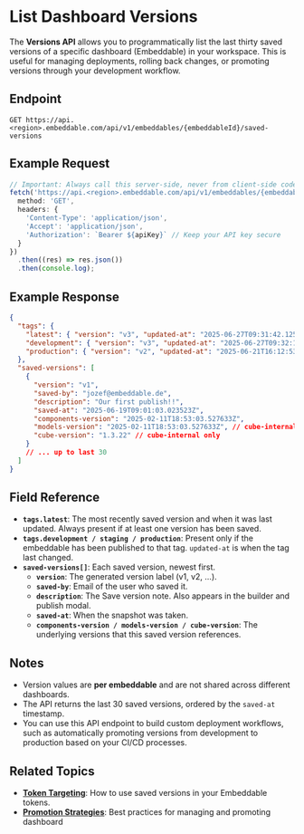 # List Dashboard Versions

The **Versions API** allows you to programmatically list the last thirty saved versions of a specific dashboard (Embeddable) in your workspace. This is useful for managing deployments, rolling back changes, or promoting versions through your development workflow.

## Endpoint

```
GET https://api.<region>.embeddable.com/api/v1/embeddables/{embeddableId}/saved-versions
```

## Example Request

```ts
// Important: Always call this server-side, never from client-side code
fetch('https://api.<region>.embeddable.com/api/v1/embeddables/{embeddableId}/saved-versions', {
  method: 'GET',
  headers: {
    'Content-Type': 'application/json',
    'Accept': 'application/json',
    'Authorization': `Bearer ${apiKey}` // Keep your API key secure
  }
})
  .then((res) => res.json())
  .then(console.log);
```

## Example Response

```json
{
  "tags": {
    "latest": { "version": "v3", "updated-at": "2025-06-27T09:31:42.125Z" },
    "development": { "version": "v3", "updated-at": "2025-06-27T09:32:10.004Z" },
    "production": { "version": "v2", "updated-at": "2025-06-21T16:12:53.542Z" }
  },
  "saved-versions": [
    {
      "version": "v1",
      "saved-by": "jozef@embeddable.de",
      "description": "Our first publish!!",
      "saved-at": "2025-06-19T09:01:03.023523Z",
      "components-version": "2025-02-11T18:53:03.527633Z",
      "models-version": "2025-02-11T18:53:03.527633Z", // cube-internal only
      "cube-version": "1.3.22" // cube-internal only
    }
    // ... up to last 30
  ]
}
```

## Field Reference

- **`tags.latest`**: The most recently saved version and when it was last updated. Always present if at least one version has been saved.
- **`tags.development / staging / production`**: Present only if the embeddable has been published to that tag. `updated-at` is when the tag last changed.
- **`saved-versions[]`**: Each saved version, newest first.
  - **`version`**: The generated version label (v1, v2, ...).
  - **`saved-by`**: Email of the user who saved it.
  - **`description`**: The Save version note. Also appears in the builder and publish modal.
  - **`saved-at`**: When the snapshot was taken.
  - **`components-version / models-version / cube-version`**: The underlying versions that this saved version references.

## Notes

- Version values are **per embeddable** and are not shared across different dashboards.
- The API returns the last 30 saved versions, ordered by the `saved-at` timestamp.
- You can use this API endpoint to build custom deployment workflows, such as automatically promoting versions from development to production based on your CI/CD processes.

## Related Topics

- **[Token Targeting](/deployment/tokens-api)**: How to use saved versions in your Embeddable tokens.
- **[Promotion Strategies](/deployment/versions#savedversion-strategies)**: Best practices for managing and promoting dashboard

